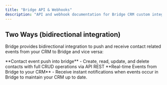 ```yaml
---
title: "Bridge API & Webhooks"
description: "API and webhook documentation for Bridge CRM custom integration"
---
```



## Two Ways (bidirectional integration)

Bridge provides bidirectional integration to push and receive contact related events from your CRM to Bridge and vice versa:

<CardGroup cols={2}>
  <Card
    title="REST API"
    icon="code"
    href="/api-reference/contacts/create-a-new-contact"
  >
    **Contact event push into bridge** - Create, read, update, and delete
    contacts with full CRUD operations via API REST
  </Card>
  <Card
    title="Webhooks"
    icon="webhook"
    href="/api-reference/webhooks/receive-bridge-event-notifications"
  >
    **Real-time Events from Bridge to your CRM** - Receive instant notifications
    when events occur in Bridge to maintain your CRM up to date.
  </Card>
</CardGroup>
